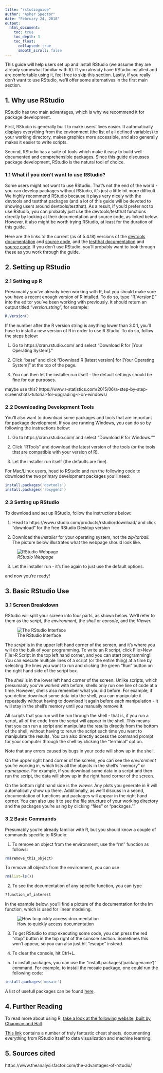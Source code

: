 ```yaml
---
title: "rstudioguide"
author: "Asher Spector"
date: "February 24, 2018"
output: 
  html_document:
    toc: true
    toc_depth: 3
    toc_float:
      collapsed: true
      smooth_scroll: false
---
```


This guide will help users set up and install RStudio (we assume they are already somewhat familiar with R). If you already have RStudio installed and are comfortable using it, feel free to skip this section. Lastly, if you really don't want to use RStudio, we'll offer some alternatives in the first main section.

## 1. Why use RStudio 

RStudio has two main advantages, which is why we recommend it for package development.

First, RStudio is generally built to make users' lives easier. It automatically displays everything from the environment (the list of all defined variables) to your working directory, makes graphics more accessible, and also generally makes it easier to write scripts.

Second, RStudio has a suite of tools which make it easy to build well-documented and comprehensible packages. Since this guide discusses package development, RStudio is the natural tool of choice. 

### 1.1 What if you don't want to use RStudio?

Some users might not want to use RStudio. That's not the end of the world - you can develop packages without RStudio, it's just a little bit more difficult. We highly recommend RStudio because it plays very nicely with the devtools and testthat packages (and a lot of this guide will be devoted to showing users around devtools/testthat). As a result, if you'd prefer not to use RStudio, you can probably just use the devtools/testthat functions directly by looking at their documentation and source code, as linked below. However, it also might be worth trying RStudio, at least for the duration of this guide. 

Here are the links to the current (as of 5.4.18) versions of the [devtools documentation](https://www.rdocumentation.org/packages/devtools/versions/1.13.3) and [source code](https://www.rdocumentation.org/packages/devtools/versions/1.13.3/source), and the [testthat documentation](https://www.rdocumentation.org/packages/testthat/versions/2.0.0) and [source code](https://www.rdocumentation.org/packages/testthat/versions/2.0.0/source). If you don't use RStudio, you'll probably want to look through these as you work through the guide. 

## 2. Setting up RStudio

### 2.1 Setting up R

Presumably you've already been working with R, but you should make sure you have a recent enough version of R intalled. To do so, type "R.Version()" into the editor you've been working with previously. It should return an output titled "$version.string$", for example:
```r
R.Version()
```

If the number after the R version string is anything lower than 3.0.1, you'll have to install a new version of R in order to use R Studio. To do so, follow the steps below:

1. Go to https://cran.rstudio.com/ and select "Download R for [Your Operating System]." 

2. Click "base" and click "Download R [latest version] for [Your Operating System]" at the top of the page.

3. You can then let the installer run itself - the default settings should be fine for our purposes. 

maybe use this? https://www.r-statistics.com/2015/06/a-step-by-step-screenshots-tutorial-for-upgrading-r-on-windows/ 

### 2.2 Downloading Development Tools

You'll also want to download some packages and tools that are important for package development. If you are running Windows, you can do so by following the instructions below:

1. Go to https://cran.rstudio.com/ and select "Download R for Windows.""

2. Click "RTools" and download the latest version of the tools (or the tools that are compatible with your version of R).

3. Let the installer run itself (the defaults are fine).

For Mac/Linux users, head to RStudio and run the following code to download the two primary development packages you'll need:

```r
install.packages('devtools')
install.packages('roxygen2')
```

### 2.3 Setting up RStudio

To download and set up RStudio, follow the instructions below:

1. Head to https://www.rstudio.com/products/rstudio/download/ and click "download" for the free RStudio Desktop version

2. Download the *installer* for your operating system, not the *zip/tarball.* The picture below illustrates what the webpage should look like. 

![*RStudio Webpage*](./Images/rstudio.PNG)

3. Let the installer run - it's fine again to just use the default options. 

and now you're ready!

## 3. Basic RStudio Use

### 3.1 Screen Breakdown

RStudio will split your screen into four parts, as shown below. We'll refer to them as the *script*, the *environment*, the *shell* or *console*, and the *Viewer.*

![The RStudio Interface](./Images/rstudio2.PNG)


The *script* is in the upper left hand corner of the screen, and it's where you will do the bulk of your programming. To write an R script, click File>New File>R Script in the top left hand corner, and you can start programming! You can execute multiple lines of a script (or the entire thing) at a time by selecting the lines you want to run and clicking the green "Run" button on the right hand side of the script box. 

The *shell* is in the lower left hand corner of the screen. Unlike scripts, which presumably you've worked with before, shells only run one line of code at a time. However, shells also remember what you did before. For example, if you define download some data into the shell, you can manipulate it repeatedly without having to download it again before each manipulation - it will stay in the shell's memory until you manually remove it.

All scripts that you run will be run through the shell - that is, if you run a script, all of the code from the script will appear in the shell. This means that you can run a script and manipulate the results directly from the bottom of the shell, without having to rerun the script each time you want to manipulate the results. You can also directly access the command prompt for your computer through the shell by clicking the "terminal" option.

Note that any errors caused by bugs in your code will show up in the shell. 

On the upper right hand corner of the screen, you can see the *environment* you're working in, which lists all the objects in the shell's "memory" or *namespace.* For example, if you download some data in a script and then run the script, the data will show up in the right hand corner of the screen.

On the bottom right hand side is the *Viewer.* Any plots you generate in R will automatically show up there. Additionally, as we'll discuss in a secnd, documentation of functions and packages will appear in the right hand corner. You can also use it to see the file structure of your working directory and the packages you're using by clicking "files" or "packages.""

### 3.2 Basic Commands

Presumably you're already familiar with R, but you should know a couple of commands specific to RStudio:

1. To remove an object from the environment, use the "rm" function as follows:

```r
rm(remove_this_object)

```

To remove all objects from the environment, you can use

```r
rm(list=ls())

```

2. To see the documentation of any specific function, you can type

```r
?function_of_interest
```

In the example below, you'll find a picture of the documentation for the lm function, which is used for linear modeling. 

![How to quickly access documentation](Images/rstudio3.PNG)

3. To get RStudio to stop executing some code, you can press the red "stop" button in the top right of the console section. Sometimes this won't appear, so you can also just hit "escape" instead.

4. To clear the console, hit Ctrl+L. 

5. To install packages, you can use the "install.packages('packagename')" command. For example, to install the mosaic package, one could run the following code:

```r
install.packages('mosaic')
```

A list of usefull packages can be found [here](https://support.rstudio.com/hc/en-us/articles/201057987-Quick-list-of-useful-R-packages). 

## 4. Further Reading

To read more about using R, [take a look at the following website, built by Chapman and Hall](http://adv-r.had.co.nz/)

[This link](https://www.rstudio.com/resources/cheatsheets/) contains a number of truly fantastic cheat sheets, documenting everything from RStudio itself to data visualization and machine learning.

## 5. Sources cited

https://www.theanalysisfactor.com/the-advantages-of-rstudio/ 
